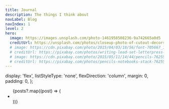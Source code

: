 ```yaml
---
title: Journal
description: The things I think about
navLabel: Blog
navIndex: 1
level: 2
hero:
  image: https://images.unsplash.com/photo-1461958508236-9a742665a0d5
  creditUrl: https://unsplash.com/photos/closeup-photo-of-cutout-decors-GkinCd2enIY
  # image: https://cdn.pixabay.com/photo/2015/04/03/18/56/font-705667_1280.jpg
  # creditUrl: https://pixabay.com/photos/writing-lead-set-letterpress-705667/
  # image: https://cdn.pixabay.com/photo/2015/05/11/14/44/pencils-762555_1280.jpg
  # creditUrl: https://pixabay.com/photos/pencils-notebooks-stack-762555/
---
```



  display: 'flex',
  listStyleType: 'none',
  flexDirection: 'column',
  margin: 0,
  padding: 0,
};

<section>
  <ul class="post-summaries plain" style={listStyles}>
    {posts?.map((post) => (
      <li>
        <PostCard post={post} brief={true}>
          <Fragment set:html={post.data.description} />
        </PostCard>
      </li>
    ))}
  </ul>
</section>
